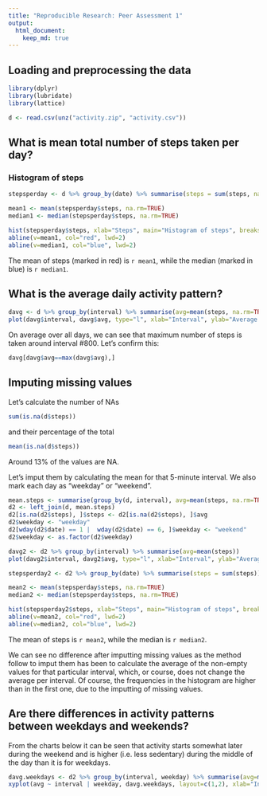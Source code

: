 ```yaml
---
title: "Reproducible Research: Peer Assessment 1"
output: 
  html_document:
    keep_md: true
---
```



## Loading and preprocessing the data
```r
library(dplyr)
library(lubridate)
library(lattice)

d <- read.csv(unz("activity.zip", "activity.csv"))
```


## What is mean total number of steps taken per day?

### Histogram of steps

```r
stepsperday <- d %>% group_by(date) %>% summarise(steps = sum(steps, na.rm=TRUE))

mean1 <- mean(stepsperday$steps, na.rm=TRUE)
median1 <- median(stepsperday$steps, na.rm=TRUE)

hist(stepsperday$steps, xlab="Steps", main="Histogram of steps", breaks=30)
abline(v=mean1, col="red", lwd=2)
abline(v=median1, col="blue", lwd=2)
```

The mean of steps (marked in red) is `r mean1`, while the median (marked in blue) is `r median1`.


## What is the average daily activity pattern?
```r
davg <- d %>% group_by(interval) %>% summarise(avg=mean(steps, na.rm=TRUE))
plot(davg$interval, davg$avg, type="l", xlab="Interval", ylab="Average number of steps")
```

On average over all days, we can see that maximum number of steps is taken around interval #800. Let's confirm this:

```r
davg[davg$avg==max(davg$avg),]
```

## Imputing missing values
Let's calculate the number of NAs
```r
sum(is.na(d$steps))
```

and their percentage of the total
```r
mean(is.na(d$steps))
```
Around 13% of the values are NA.

Let's imput them by calculating the mean for that 5-minute interval. We also mark each day as "weekday" or "weekend".

```r
mean.steps <- summarise(group_by(d, interval), avg=mean(steps, na.rm=TRUE))
d2 <- left_join(d, mean.steps)
d2[is.na(d2$steps), ]$steps <- d2[is.na(d2$steps), ]$avg
d2$weekday <- "weekday"
d2[wday(d2$date) == 1 |  wday(d2$date) == 6, ]$weekday <- "weekend"
d2$weekday <- as.factor(d2$weekday)

```

```r
davg2 <- d2 %>% group_by(interval) %>% summarise(avg=mean(steps)) 
plot(davg2$interval, davg2$avg, type="l", xlab="Interval", ylab="Average number of steps")
```



```r
stepsperday2 <- d2 %>% group_by(date) %>% summarise(steps = sum(steps))

mean2 <- mean(stepsperday$steps, na.rm=TRUE)
median2 <- median(stepsperday$steps, na.rm=TRUE)

hist(stepsperday2$steps, xlab="Steps", main="Histogram of steps", breaks=30)
abline(v=mean2, col="red", lwd=2)
abline(v=median2, col="blue", lwd=2)
```

The mean of steps is `r mean2`, while the median is `r median2`. 


We can see no difference after imputting missing values as the method follow to imput them has been to calculate the average of the non-empty values for that particular interval, which, or course, does not change the average per interval. Of course, the frequencies in the histogram are higher than in the first one, due to the imputting of missing values.


## Are there differences in activity patterns between weekdays and weekends?
From the charts below it can be seen that activity starts somewhat later during the weekend and is higher (i.e. less sedentary) during the middle of the day than it is for weekdays.

```r
davg.weekdays <- d2 %>% group_by(interval, weekday) %>% summarise(avg=mean(steps)) 
xyplot(avg ~ interval | weekday, davg.weekdays, layout=c(1,2), xlab="Interval", ylab="Number of steps", type="l")

```
